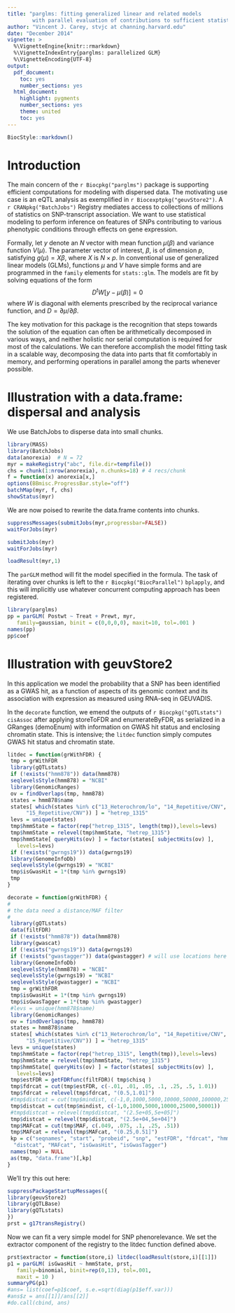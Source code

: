 ```yaml
---
title: "parglms: fitting generalized linear and related models 
        with parallel evaluation of contributions to sufficient statistics"
author: "Vincent J. Carey, stvjc at channing.harvard.edu"
date: "December 2014"
vignette: >
  %\VignetteEngine{knitr::rmarkdown}
  %\VignetteIndexEntry{parglms: parallelized GLM}
  %\VignetteEncoding{UTF-8}
output:
  pdf_document:
    toc: yes
    number_sections: yes
  html_document:
    highlight: pygments
    number_sections: yes
    theme: united
    toc: yes
---
```


```r
BiocStyle::markdown()
```

# Introduction

The main concern of the `r Biocpkg("parglms")` package is supporting
efficient computations for modeling with dispersed data.  The motivating
use case is an eQTL analysis as exemplified in `r Biocexptpkg("geuvStore2")`.
A `r CRANpkg("BatchJobs")` Registry mediates access to collections of
millions of statistics on SNP-transcript association.  We want to use
statistical modeling to perform inference on features of SNPs contributing
to various phenotypic conditions through effects on gene expression.

Formally, let $y$ denote an $N$ vector with
mean function $\mu(\beta)$ and variance function
$V(\mu)$.  The parameter vector of interest, $\beta$,
is of dimension $p$, satisfying
$g(\mu) = X \beta$, where $X$ is $N \times p$.
In conventional use of generalized linear
models (GLMs), functions $\mu$ and $V$ have simple
forms and are programmed in the `family` elements
for `stats::glm`.  The models are fit by solving equations
of the form
$$
D^tW[y-\mu(\beta)] = 0
$$
where $W$ is diagonal with elements prescribed by the reciprocal variance
function, and
$D = \partial \mu / \partial \beta$.  

The key motivation for this
package is the recognition that steps towards the solution
of the equation can often be arithmetically decomposed in various ways,
and neither holistic nor serial computation is required for most
of the calculations.  We can therefore accomplish the model fitting
task in a scalable way, decomposing the data into parts that fit
comfortably in memory, and performing operations in parallel among
the parts whenever possible.

# Illustration with a data.frame: dispersal and analysis

We use BatchJobs to disperse data into small chunks.

```r
library(MASS)
library(BatchJobs)
data(anorexia)  # N = 72
myr = makeRegistry("abc", file.dir=tempfile())
chs = chunk(1:nrow(anorexia), n.chunks=18) # 4 recs/chunk
f = function(x) anorexia[x,]
options(BBmisc.ProgressBar.style="off")
batchMap(myr, f, chs)
showStatus(myr)
```

We are now poised to rewrite the data.frame contents
into chunks.

```r
suppressMessages(submitJobs(myr,progressbar=FALSE))
waitForJobs(myr) 
```
```r
submitJobs(myr)
waitForJobs(myr) 
```
```r
loadResult(myr,1)
```

The `parGLM` method will fit the model specified in the formula.
The task of iterating over chunks is left to the `r Biocpkg("BiocParallel")`
`bplapply`, and this will implicitly use whatever concurrent
computing approach has been registered.

```r
library(parglms)
pp = parGLM( Postwt ~ Treat + Prewt, myr,
   family=gaussian, binit = c(0,0,0,0), maxit=10, tol=.001 )
names(pp)
pp$coef
```

# Illustration with geuvStore2

In this application we model the probability that a SNP has been
identified as a GWAS hit, as a function of aspects of its genomic
context and its association with expression as measured using
RNA-seq in GEUVADIS.

In the `decorate` function, we emend the outputs of `r Biocpkg("gQTLstats")`
`cisAssoc` after
applying storeToFDR and enumerateByFDR, 
as serialized in a GRanges (demoEnum) with information
on GWAS hit status and enclosing chromatin state.
This is intensive; the `litdec` function simply
computes GWAS hit status and chromatin state.

```r
litdec = function(grWithFDR) {
 tmp = grWithFDR
 library(gQTLstats)
 if (!exists("hmm878")) data(hmm878)
 seqlevelsStyle(hmm878) = "NCBI"
 library(GenomicRanges)
 ov = findOverlaps(tmp, hmm878)
 states = hmm878$name
 states[ which(states %in% c("13_Heterochrom/lo", "14_Repetitive/CNV",
      "15_Repetitive/CNV")) ] = "hetrep_1315"
 levs = unique(states)
 tmp$hmmState = factor(rep("hetrep_1315", length(tmp)),levels=levs)
 tmp$hmmState = relevel(tmp$hmmState, "hetrep_1315")
 tmp$hmmState[ queryHits(ov) ] = factor(states[ subjectHits(ov) ],
   levels=levs)
 if (!exists("gwrngs19")) data(gwrngs19)
 library(GenomeInfoDb)
 seqlevelsStyle(gwrngs19) = "NCBI" 
 tmp$isGwasHit = 1*(tmp %in% gwrngs19)
 tmp
}

decorate = function(grWithFDR) {
#
# the data need a distance/MAF filter
#
 library(gQTLstats)
 data(filtFDR)
 if (!exists("hmm878")) data(hmm878)
 library(gwascat)
 if (!exists("gwrngs19")) data(gwrngs19)
 if (!exists("gwastagger")) data(gwastagger) # will use locations here
 library(GenomeInfoDb)
 seqlevelsStyle(hmm878) = "NCBI"
 seqlevelsStyle(gwrngs19) = "NCBI" 
 seqlevelsStyle(gwastagger) = "NCBI" 
 tmp = grWithFDR
 tmp$isGwasHit = 1*(tmp %in% gwrngs19)
 tmp$isGwasTagger = 1*(tmp %in% gwastagger)
 #levs = unique(hmm878$name)
 library(GenomicRanges)
 ov = findOverlaps(tmp, hmm878)
 states = hmm878$name
 states[ which(states %in% c("13_Heterochrom/lo", "14_Repetitive/CNV",
      "15_Repetitive/CNV")) ] = "hetrep_1315"
 levs = unique(states)
 tmp$hmmState = factor(rep("hetrep_1315", length(tmp)),levels=levs)
 tmp$hmmState = relevel(tmp$hmmState, "hetrep_1315")
 tmp$hmmState[ queryHits(ov) ] = factor(states[ subjectHits(ov) ],
   levels=levs)
 tmp$estFDR = getFDRfunc(filtFDR)( tmp$chisq )
 tmp$fdrcat = cut(tmp$estFDR, c(-.01, .01, .05, .1, .25, .5, 1.01))
 tmp$fdrcat = relevel(tmp$fdrcat, "(0.5,1.01]")
 #tmp$distcat = cut(tmp$mindist, c(-1,0,1000,5000,10000,50000,100000,250000,500001))
 tmp$distcat = cut(tmp$mindist, c(-1,0,1000,5000,10000,25000,50001))
 #tmp$distcat = relevel(tmp$distcat, "(2.5e+05,5e+05]")
 tmp$distcat = relevel(tmp$distcat, "(2.5e+04,5e+04]")
 tmp$MAFcat = cut(tmp$MAF, c(.049, .075, .1, .25, .51))
 tmp$MAFcat = relevel(tmp$MAFcat, "(0.25,0.51]")
 kp = c("seqnames", "start", "probeid", "snp", "estFDR", "fdrcat", "hmmState",
  "distcat", "MAFcat", "isGwasHit", "isGwasTagger")
 names(tmp) = NULL
 as(tmp, "data.frame")[,kp]
}
```

We'll try this out here:
```r
suppressPackageStartupMessages({
library(geuvStore2)
library(gQTLBase)
library(gQTLstats)
})
prst = g17transRegistry()
```

Now we can fit a very simple model for SNP phenorelevance.  We set the
extractor component of the registry to the litdec function defined above.
```r
prst$extractor = function(store,i) litdec(loadResult(store,i)[[1]])
p1 = parGLM( isGwasHit ~ hmmState, prst, 
   family=binomial, binit=rep(0,13), tol=.001,
   maxit = 10 )
summaryPG(p1)
#ans= list(coef=p1$coef, s.e.=sqrt(diag(p1$eff.var)))
#ans$z = ans[[1]]/ans[[2]]
#do.call(cbind, ans)
```
